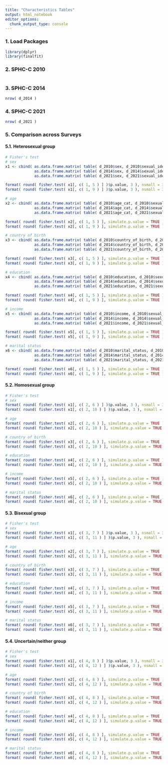 ```yaml
---
title: "Characteristics Tables"
output: html_notebook
editor_options: 
  chunk_output_type: console
---
```


### 1. Load Packages 
```r
library(dplyr)
library(finalfit)
```

### 2. SPHC-C 2010
```r

```

### 3. SPHC-C 2014
```r
nrow( d_2014 )


```

### 4. SPHC-C 2021
```r
nrow( d_2021 )


```

### 5. Comparison across Surveys
#### 5.1. Heterosexual group
```r
# Fisher's test
# sex
x1 <- cbind( as.data.frame.matrix( table( d_2010$sex, d_2010$sexual_identity ) ),
             as.data.frame.matrix( table( d_2014$sex, d_2014$sexual_identity ) ),
             as.data.frame.matrix( table( d_2021$sex, d_2021$sexual_identity ) ) )

format( round( fisher.test( x1[, c( 1, 5 ) ] )$p.value, 3 ), nsmall = 3 )
format( round( fisher.test( x1[, c( 1, 9 ) ] )$p.value, 3 ), nsmall = 3 )

# age
x2 <- cbind( as.data.frame.matrix( table( d_2010$age_cat, d_2010$sexual_identity ) ),
             as.data.frame.matrix( table( d_2014$age_cat, d_2014$sexual_identity ) ),
             as.data.frame.matrix( table( d_2021$age_cat, d_2021$sexual_identity ) ) )

format( round( fisher.test( x2[, c( 1, 5 ) ], simulate.p.value = TRUE )$p.value, 3 ), nsmall = 3 )
format( round( fisher.test( x2[, c( 1, 9 ) ], simulate.p.value = TRUE )$p.value, 3 ), nsmall = 3 )

# country of birth
x3 <- cbind( as.data.frame.matrix( table( d_2010$country_of_birth, d_2010$sexual_identity ) ),
             as.data.frame.matrix( table( d_2014$country_of_birth, d_2014$sexual_identity ) ),
             as.data.frame.matrix( table( d_2021$country_of_birth, d_2021$sexual_identity ) ) )

format( round( fisher.test( x3[, c( 1, 5 ) ], simulate.p.value = TRUE )$p.value, 3 ), nsmall = 3 )
format( round( fisher.test( x3[, c( 1, 9 ) ], simulate.p.value = TRUE )$p.value, 3 ), nsmall = 3 )

# education
x4 <- cbind( as.data.frame.matrix( table( d_2010$education, d_2010$sexual_identity ) ),
             as.data.frame.matrix( table( d_2014$education, d_2014$sexual_identity ) ),
             as.data.frame.matrix( table( d_2021$education, d_2021$sexual_identity ) ) )

format( round( fisher.test( x4[, c( 1, 5 ) ], simulate.p.value = TRUE )$p.value, 3 ), nsmall = 3 )
format( round( fisher.test( x4[, c( 1, 9 ) ], simulate.p.value = TRUE )$p.value, 3 ), nsmall = 3 )

# income
x5 <- cbind( as.data.frame.matrix( table( d_2010$income, d_2010$sexual_identity ) ),
             as.data.frame.matrix( table( d_2014$income, d_2014$sexual_identity ) ),
             as.data.frame.matrix( table( d_2021$income, d_2021$sexual_identity ) ) )

format( round( fisher.test( x5[, c( 1, 5 ) ], simulate.p.value = TRUE )$p.value, 3 ), nsmall = 3 )
format( round( fisher.test( x5[, c( 1, 9 ) ], simulate.p.value = TRUE )$p.value, 3 ), nsmall = 3 )

# marital status
x6 <- cbind( as.data.frame.matrix( table( d_2010$marital_status, d_2010$sexual_identity ) ),
             as.data.frame.matrix( table( d_2014$marital_status, d_2014$sexual_identity ) ),
             as.data.frame.matrix( table( d_2021$marital_status, d_2021$sexual_identity ) ) )

format( round( fisher.test( x6[, c( 1, 5 ) ], simulate.p.value = TRUE )$p.value, 3 ), nsmall = 3 )
format( round( fisher.test( x6[, c( 1, 9 ) ], simulate.p.value = TRUE )$p.value, 3 ), nsmall = 3 )
```

#### 5.2. Homosexual group
```r
# Fisher's test
# sex
format( round( fisher.test( x1[, c( 2, 6 ) ] )$p.value, 3 ), nsmall = 3 )
format( round( fisher.test( x1[, c( 2, 10 ) ] )$p.value, 3 ), nsmall = 3 )

# age
format( round( fisher.test( x2[, c( 2, 6 ) ], simulate.p.value = TRUE )$p.value, 3 ), nsmall = 3 )
format( round( fisher.test( x2[, c( 2, 10 ) ], simulate.p.value = TRUE )$p.value, 3 ), nsmall = 3 )

# country of birth
format( round( fisher.test( x3[, c( 2, 6 ) ], simulate.p.value = TRUE )$p.value, 3 ), nsmall = 3 )
format( round( fisher.test( x3[, c( 2, 10 ) ], simulate.p.value = TRUE )$p.value, 3 ), nsmall = 3 )

# education
format( round( fisher.test( x4[, c( 2, 6 ) ], simulate.p.value = TRUE )$p.value, 3 ), nsmall = 3 )
format( round( fisher.test( x4[, c( 2, 10 ) ], simulate.p.value = TRUE )$p.value, 3 ), nsmall = 3 )

# income
format( round( fisher.test( x5[, c( 2, 6 ) ], simulate.p.value = TRUE )$p.value, 3 ), nsmall = 3 )
format( round( fisher.test( x5[, c( 2, 10 ) ], simulate.p.value = TRUE )$p.value, 3 ), nsmall = 3 )

# marital status
format( round( fisher.test( x6[, c( 2, 6 ) ], simulate.p.value = TRUE )$p.value, 3 ), nsmall = 3 )
format( round( fisher.test( x6[, c( 2, 10 ) ], simulate.p.value = TRUE )$p.value, 3 ), nsmall = 3 )
```

#### 5.3. Bisexual group
```r
# Fisher's test
# sex
format( round( fisher.test( x1[, c( 3, 7 ) ] )$p.value, 3 ), nsmall = 3 )
format( round( fisher.test( x1[, c( 3, 11 ) ] )$p.value, 3 ), nsmall = 3 )

# age
format( round( fisher.test( x2[, c( 3, 7 ) ], simulate.p.value = TRUE )$p.value, 3 ), nsmall = 3 )
format( round( fisher.test( x2[, c( 3, 11 ) ], simulate.p.value = TRUE )$p.value, 3 ), nsmall = 3 )

# country of birth
format( round( fisher.test( x3[, c( 3, 7 ) ], simulate.p.value = TRUE )$p.value, 3 ), nsmall = 3 )
format( round( fisher.test( x3[, c( 3, 11 ) ], simulate.p.value = TRUE )$p.value, 3 ), nsmall = 3 )

# education
format( round( fisher.test( x4[, c( 3, 7 ) ], simulate.p.value = TRUE )$p.value, 3 ), nsmall = 3 )
format( round( fisher.test( x4[, c( 3, 11 ) ], simulate.p.value = TRUE )$p.value, 3 ), nsmall = 3 )

# income
format( round( fisher.test( x5[, c( 3, 7 ) ], simulate.p.value = TRUE )$p.value, 3 ), nsmall = 3 )
format( round( fisher.test( x5[, c( 3, 11 ) ], simulate.p.value = TRUE )$p.value, 3 ), nsmall = 3 )

# marital status
format( round( fisher.test( x6[, c( 3, 7 ) ], simulate.p.value = TRUE )$p.value, 3 ), nsmall = 3 )
format( round( fisher.test( x6[, c( 3, 11 ) ], simulate.p.value = TRUE )$p.value, 3 ), nsmall = 3 )
```

#### 5.4. Uncertain/neither group
```r
# Fisher's test
# sex
format( round( fisher.test( x1[, c( 4, 8 ) ] )$p.value, 3 ), nsmall = 3 )
format( round( fisher.test( x1[, c( 4, 12 ) ] )$p.value, 3 ), nsmall = 3 )

# age
format( round( fisher.test( x2[, c( 4, 8 ) ], simulate.p.value = TRUE )$p.value, 3 ), nsmall = 3 )
format( round( fisher.test( x2[, c( 4, 12 ) ], simulate.p.value = TRUE )$p.value, 3 ), nsmall = 3 )

# country of birth
format( round( fisher.test( x3[, c( 4, 8 ) ], simulate.p.value = TRUE )$p.value, 3 ), nsmall = 3 )
format( round( fisher.test( x3[, c( 4, 12 ) ], simulate.p.value = TRUE )$p.value, 3 ), nsmall = 3 )

# education
format( round( fisher.test( x4[, c( 4, 8 ) ], simulate.p.value = TRUE )$p.value, 3 ), nsmall = 3 )
format( round( fisher.test( x4[, c( 4, 12 ) ], simulate.p.value = TRUE )$p.value, 3 ), nsmall = 3 )

# income
format( round( fisher.test( x5[, c( 4, 8 ) ], simulate.p.value = TRUE )$p.value, 3 ), nsmall = 3 )
format( round( fisher.test( x5[, c( 4, 12 ) ], simulate.p.value = TRUE )$p.value, 3 ), nsmall = 3 )

# marital status
format( round( fisher.test( x6[, c( 4, 8 ) ], simulate.p.value = TRUE )$p.value, 3 ), nsmall = 3 )
format( round( fisher.test( x6[, c( 4, 12 ) ], simulate.p.value = TRUE )$p.value, 3 ), nsmall = 3 )
```